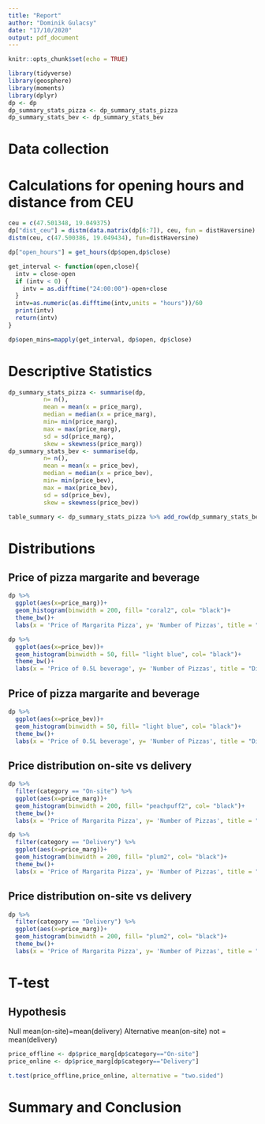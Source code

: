 ```yaml
---
title: "Report"
author: "Dominik Gulacsy"
date: "17/10/2020"
output: pdf_document
---
```


```r
knitr::opts_chunk$set(echo = TRUE)
```

```r
library(tidyverse)
library(geosphere)
library(moments)
library(dplyr)
dp <- dp
dp_summary_stats_pizza <- dp_summary_stats_pizza
dp_summary_stats_bev <- dp_summary_stats_bev
```

# Data collection


# Calculations for opening hours and distance from CEU

```r
ceu = c(47.501348, 19.049375)
dp["dist_ceu"] = distm(data.matrix(dp[6:7]), ceu, fun = distHaversine)
distm(ceu, c(47.500386, 19.049434), fun=distHaversine)

dp["open_hours"] = get_hours(dp$open,dp$close)

get_interval <- function(open,close){
  intv = close-open
  if (intv < 0) {
    intv = as.difftime("24:00:00")-open+close
  }
  intv=as.numeric(as.difftime(intv,units = "hours"))/60
  print(intv)
  return(intv)
}

dp$open_mins=mapply(get_interval, dp$open, dp$close)
```

# Descriptive Statistics

```r
dp_summary_stats_pizza <- summarise(dp,
          n= n(),
          mean = mean(x = price_marg),
          median = median(x = price_marg),
          min= min(price_marg),
          max = max(price_marg),
          sd = sd(price_marg),
          skew = skewness(price_marg))
dp_summary_stats_bev <- summarise(dp,
          n= n(),
          mean = mean(x = price_bev),
          median = median(x = price_bev),
          min= min(price_bev),
          max = max(price_bev),
          sd = sd(price_bev),
          skew = skewness(price_bev))

table_summary <- dp_summary_stats_pizza %>% add_row(dp_summary_stats_bev)
```

# Distributions
## Price of pizza margarite and beverage

```r
dp %>% 
  ggplot(aes(x=price_marg))+
  geom_histogram(binwidth = 200, fill= "coral2", col= "black")+
  theme_bw()+
  labs(x = 'Price of Margarita Pizza', y= 'Number of Pizzas', title = "Distribution of Price for Pizza")

dp %>% 
  ggplot(aes(x=price_bev))+
  geom_histogram(binwidth = 50, fill= "light blue", col= "black")+
  theme_bw()+
  labs(x = 'Price of 0.5L beverage', y= 'Number of Pizzas', title = "Distribution of Price for Beverage")
```

## Price of pizza margarite and beverage

```r
dp %>% 
  ggplot(aes(x=price_bev))+
  geom_histogram(binwidth = 50, fill= "light blue", col= "black")+
  theme_bw()+
  labs(x = 'Price of 0.5L beverage', y= 'Number of Pizzas', title = "Distribution of Price for Beverage")
```

## Price distribution on-site vs delivery

```r
dp %>%
  filter(category == "On-site") %>% 
  ggplot(aes(x=price_marg))+
  geom_histogram(binwidth = 200, fill= "peachpuff2", col= "black")+
  theme_bw()+
  labs(x = 'Price of Margarita Pizza', y= 'Number of Pizzas', title = "Distribution of Price for On-site")

dp %>%
  filter(category == "Delivery") %>% 
  ggplot(aes(x=price_marg))+
  geom_histogram(binwidth = 200, fill= "plum2", col= "black")+
  theme_bw()+
  labs(x = 'Price of Margarita Pizza', y= 'Number of Pizzas', title = "Distribution of Price for Delivery")

```

## Price distribution on-site vs delivery

```r
dp %>%
  filter(category == "Delivery") %>% 
  ggplot(aes(x=price_marg))+
  geom_histogram(binwidth = 200, fill= "plum2", col= "black")+
  theme_bw()+
  labs(x = 'Price of Margarita Pizza', y= 'Number of Pizzas', title = "Distribution of Price for Delivery")

```

# T-test
## Hypothesis
Null mean(on-site)=mean(delivery)
Alternative mean(on-site) not = mean(delivery)

```r
price_offline <- dp$price_marg[dp$category=="On-site"]
price_online <- dp$price_marg[dp$category=="Delivery"]

t.test(price_offline,price_online, alternative = "two.sided")
```

# Summary and Conclusion
